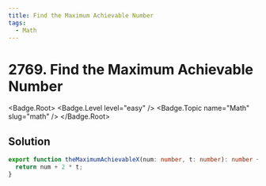 ```yaml
---
title: Find the Maximum Achievable Number
tags:
  - Math
---
```


# 2769. Find the Maximum Achievable Number

<Badge.Root>
  <Badge.Level level="easy" />
  <Badge.Topic name="Math" slug="math" />
</Badge.Root>

## Solution

```typescript filename="solution.ts" copy
export function theMaximumAchievableX(num: number, t: number): number {
  return num + 2 * t;
}
```

<ProblemLink
  codingSite="leetcode"
  href="https://leetcode.com/problems/find-the-maximum-achievable-number"
  title="Find the Maximum Achievable Number"
/>
